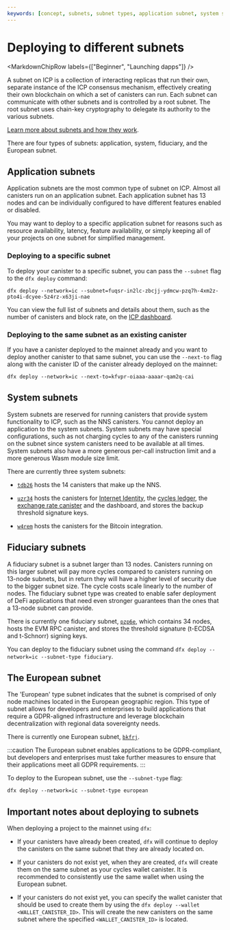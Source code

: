 ```yaml
---
keywords: [concept, subnets, subnet types, application subnet, system subnet, fiduciary subnet, european subnet]
---
```



# Deploying to different subnets

<MarkdownChipRow labels={["Beginner", "Launching dapps"]} />

A subnet on ICP is a collection of interacting replicas that run their own, separate instance of the ICP consensus mechanism, effectively creating their own blockchain on which a set of canisters can run. Each subnet can communicate with other subnets and is controlled by a root subnet. The root subnet uses chain-key cryptography to delegate its authority to the various subnets.

[Learn more about subnets and how they work](/docs/building-apps/developing-canisters/create).

There are four types of subnets: application, system, fiduciary, and the European subnet.

## Application subnets

Application subnets are the most common type of subnet on ICP. Almost all canisters run on an application subnet. Each application subnet has 13 nodes and can be individually configured to have different features enabled or disabled.

You may want to deploy to a specific application subnet for reasons such as resource availability, latency, feature availability, or simply keeping all of your projects on one subnet for simplified management.

### Deploying to a specific subnet

To deploy your canister to a specific subnet, you can pass the `--subnet` flag to the `dfx deploy` command:

```
dfx deploy --network=ic --subnet=fuqsr-in2lc-zbcjj-ydmcw-pzq7h-4xm2z-pto4i-dcyee-5z4rz-x63ji-nae
```

You can view the full list of subnets and details about them, such as the number of canisters and block rate, on the [ICP dashboard](https://dashboard.internetcomputer.org/subnets).

### Deploying to the same subnet as an existing canister

If you have a canister deployed to the mainnet already and you want to deploy another canister to that same subnet, you can use the `--next-to` flag along with the canister ID of the canister already deployed on the mainnet:

```
dfx deploy --network=ic --next-to=kfvpr-oiaaa-aaaar-qam2q-cai
```

## System subnets

System subnets are reserved for running canisters that provide system functionality to ICP, such as the NNS canisters. You cannot deploy an application to the system subnets. System subnets may have special configurations, such as not charging cycles to any of the canisters running on the subnet since system canisters need to be available at all times. System subnets also have a more generous per-call instruction limit and a more generous Wasm module size limit.

There are currently three system subnets:

- [`tdb26`](https://dashboard.internetcomputer.org/subnet/tdb26-jop6k-aogll-7ltgs-eruif-6kk7m-qpktf-gdiqx-mxtrf-vb5e6-eqe) hosts the 14 canisters that make up the NNS.

- [`uzr34`](https://dashboard.internetcomputer.org/subnet/uzr34-akd3s-xrdag-3ql62-ocgoh-ld2ao-tamcv-54e7j-krwgb-2gm4z-oqe) hosts the canisters for [Internet Identity](/docs/building-apps/authentication/overview), the [cycles ledger](/docs/defi/token-ledgers/cycles-ledger), the [exchange rate canister](/docs/references/system-canisters/) and the dashboard, and stores the backup threshold signature keys.

- [`w4rem`](https://dashboard.internetcomputer.org/subnet/w4rem-dv5e3-widiz-wbpea-kbttk-mnzfm-tzrc7-svcj3-kbxyb-zamch-hqe) hosts the canisters for the Bitcoin integration.

## Fiduciary subnets

A fiduciary subnet is a subnet larger than 13 nodes. Canisters running on this larger subnet will pay more cycles compared to canisters running on 13-node subnets, but in return they will have a higher level of security due to the bigger subnet size. The cycle costs scale linearly to the number of nodes. The fiduciary subnet type was created to enable safer deployment of DeFi applications that need even stronger guarantees than the ones that a 13-node subnet can provide.

There is currently one fiduciary subnet, [`pzp6e`](https://dashboard.internetcomputer.org/subnet/pzp6e-ekpqk-3c5x7-2h6so-njoeq-mt45d-h3h6c-q3mxf-vpeq5-fk5o7-yae), which contains 34 nodes, hosts the EVM RPC canister, and stores the threshold signature (t-ECDSA and t-Schnorr) signing keys.

You can deploy to the fiduciary subnet using the command `dfx deploy --network=ic --subnet-type fiduciary`.

## The European subnet

The 'European' type subnet indicates that the subnet is comprised of only node machines located in the European geographic region. This type of subnet allows for developers and enterprises to build applications that require a GDPR-aligned infrastructure and leverage blockchain decentralization with regional data sovereignty needs.

There is currently one European subnet, [`bkfrj`](https://dashboard.internetcomputer.org/subnet/bkfrj-6k62g-dycql-7h53p-atvkj-zg4to-gaogh-netha-ptybj-ntsgw-rqe).

:::caution
The European subnet enables applications to be GDPR-compliant, but developers and enterprises must take further measures to ensure that their applications meet all GDPR requirements.
:::

To deploy to the European subnet, use the `--subnet-type` flag:

```
dfx deploy --network=ic --subnet-type european
```

## Important notes about deploying to subnets

When deploying a project to the mainnet using `dfx`:

- If your canisters have already been created, `dfx` will continue to deploy the canisters on the same subnet that they are already located on.

- If your canisters do not exist yet, when they are created, `dfx` will create them on the same subnet as your cycles wallet canister. It is recommended to consistently use the same wallet when using the European subnet.

- If your canisters do not exist yet, you can specify the wallet canister that should be used to create them by using the `dfx deploy --wallet <WALLET_CANISTER_ID>`. This will create the new canisters on the same subnet where the specified `<WALLET_CANISTER_ID>` is located.